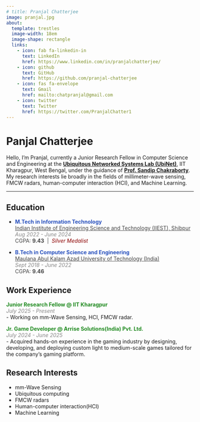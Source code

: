 ```yaml
---
# title: Pranjal Chatterjee
image: pranjal.jpg
about:
  template: trestles
  image-width: 18em
  image-shape: rectangle
  links:
    - icon: fab fa-linkedin-in
      text: LinkedIn
      href: https://www.linkedin.com/in/pranjalchatterjee/
    - icon: github
      text: GitHub
      href: https://github.com/pranjal-chatterjee
    - icon: fas fa-envelope
      text: Gmail
      href: mailto:chatpranjal@gmail.com
    - icon: twitter
      text: Twitter
      href: https://twitter.com/PranjalChatter1
---
```


:::{#hero-heading}
# **Panjal Chatterjee**
Hello, I'm Pranjal, currently a Junior Research Fellow in Computer Science and Engineering at the [**Ubiquitous Networked Systems Lab (UbiNet)**](https://ubinet-iitkgp.github.io/ubinet/), IIT Kharagpur, West Bengal, under the guidance of [**Prof. Sandip Chakraborty**](https://sandipc-iitkgp.github.io/sandip-web/). My research interests lie broadly in the fields of millimeter-wave sensing, FMCW radars, human-computer interaction (HCI), and Machine Learning.
:::
---

## Education

- <strong style="color:#2a52be">M.Tech in Information Technology</strong>  
  <a href="https://www.iiests.ac.in/" style="color:#444">Indian Institute of Engineering Science and Technology (IIEST), Shibpur</a>  
  <span style="font-style:italic; color:#888">Aug 2022 - June 2024</span><br>
  <span style="color:#444">CGPA: <strong>9.43</strong> &nbsp;|&nbsp; <em style="color:#8B0000">Silver Medalist</em></span>

- <strong style="color:#2a52be">B.Tech in Computer Science and Engineering</strong>  
  <a href="https://www.makautexam.net/" style="color:#444">Maulana Abul Kalam Azad University of Technology (India)</a>  
  <span style="font-style:italic; color:#888">Sept 2018 - June 2022</span><br>
  <span style="color:#444">CGPA: <strong>9.46</strong></span>



## Work Experience

<!-- Junior Research Fellow @ IIT Kharagpur -->
<strong style="color:#228B22">
  <a href="https://www.iitkgp.ac.in" target="_blank" style="color:#228B22; text-decoration:none;">
    Junior Research Fellow @ IIT Kharagpur
  </a>
</strong>  
<span style="font-style:italic; color:#888">July 2025 - Present</span>  
- Working on mm-Wave Sensing, HCI, FMCW radar.

<!-- Jr. Game Developer @ Arrise Solutions -->
<strong style="color:#228B22">
  <a href="https://www.arrisesolutions.com" target="_blank" style="color:#228B22; text-decoration:none;">
    Jr. Game Developer @ Arrise Solutions(India) Pvt. Ltd.
  </a>
</strong>  
<span style="font-style:italic; color:#888">July 2024 - June 2025</span>  
- Acquired hands-on experience in the gaming industry by designing, developing, and deploying custom light to medium-scale games tailored for the company's gaming platform.


## Research Interests
- mm-Wave Sensing
- Ubiquitous computing
- FMCW radars
- Human-computer interaction(HCI)
- Machine Learning